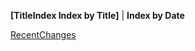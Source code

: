 
''' [TitleIndex Index by Title] ''' | ''' Index by Date '''

[[RecentChanges]]



{{TracNotice|{{PAGENAME}}}}